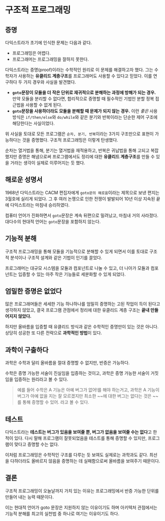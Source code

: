 # 구조적 프로그래밍

## 증명
다익스트라가 초기에 인식한 문제는 다음과 같다.
- 프로그래밍은 어렵다.
- 프로그래머는 프로그래밍을 잘하지 못한다.

다익스트라는 증명(proof)이라는 수학적인 원리로 이 문제를 해결하고자 했다. 그는 수학자가 사용하는 **유클리드 계층구조**를 프로그래머도 사용할 수 있다고 믿었다. 이를 연구하다 두 가지 경우와 사실을 발견했다.
- **`goto`문장이 모듈을 더 작은 단위로 재귀적으로 분해하는 과정에 방해가 되는 경우.** 만약 모듈을 분리할 수 없다면, 합리적으로 증명할 때 필수적인 기법인 분할 정복 접근법을 사용할 수 없게 된다.
- **`goto`문장을 사용하더라도 모듈을 분해할 때 문제가 되지 않는 경우.** 이런 *좋은* 사용 방식은 `if/then/else`와 `do/while`와 같은 분기와 반복이라는 단순한 제어 구조에 해당한다는 사실이었다.

위 사실을 토대로 모든 프로그램은 `순차, 분기, 반복`이라는 3가지 구조만으로 표현이 가능하다는 것을 증명했다. 구조적 프로그래밍은 이렇게 탄생했다.

순차는 열거법을 통해, 분기는 열거법을 재적용하고, 반복은 귀납법을 통해 고되고 복잡했지만 증명은 해냄으로써 프로그램에서도 정리에 대한 **유클리드 계층구조**를 만들 수 있을 거라는 생각이 실제로 이루어지는 듯 했다.

## 해로운 성명서
1968년 다익스트라는 CACM 편집자에게 `goto문의 해로움`이라는 제목으로 보낸 편지는 3월호에 실리게 되었다. 그 후 여러 논쟁으로 인한 전쟁이 발발되어 10년 이상 지속된 끝에 다익스트라는 마침내 승리하였다.

컴퓨터 언어가 진화하면서 `goto`문장은 계속 뒤편으로 밀려났고, 마침내 거의 사라졌다. 대다수의 현대적 언어는 `goto`문장을 포함하지 않는다.

## 기능적 분해
구조적 프로그래밍을 통해 모듈을 기능적으로 분해할 수 있게 되면서 이를 토대로 구조적 분석이나 구조적 설계와 같은 기법이 인기를 끌었다.

프로그래머는 대규모 시스템을 모듈과 컴포넌트로 나눌 수 있고, 더 나아가 모듈과 컴포넌트는 입증할 수 있는 아주 작은 기능들로 세분화할 수 있게 되었다.

## 엄밀한 증명은 없었다
많은 프로그래머들은 세세한 기능 하나하나를 엄밀히 증명하는 고된 작업이 득이 된다고 생각하지 않았고, 결국 프로그램 관점에서 정리에 대한 유클리드 계층 구조는 **끝내 만들어지지 않았다.**

하지만 올바름을 입증할 때 유클리드 방식과 같은 수학적인 증명만이 있는 것은 아니다. 상당히 성공한 또 다른 전략으로 **과학적인 방법**이 있다.

## 과학이 구출하다
과학은 수학과 달리 올바름을 절대 증명할 수 없지만, 반증은 가능하다.

수학은 증명 가능한 서술이 진실임을 입증하는 것이고, 과학은 증명 가능한 서술이 거짓임을 입증하는 원리라고 볼 수 있다.

> 예를 들어 수학은 A 기능은 아예 버그가 없어!를 해야 하는거고, 과학은 A 기능이 버그가 아예 없을 지는 잘 모르겠지만 최소한 ~~에 대한 버그는 없다는 것은 ~~를 통해 증명할 수 있어. 라고 볼 수 있다.

## 테스트
다익스트라는 **테스트는 버그가 있음을 보여줄 뿐, 버그가 없음을 보여줄 수는 없다**고 한 적이 있다. 다시 말해 프로그램이 잘못되었음을 테스트를 통해 증명할 수 있지만, 프로그램이 맞다고 증명할 수는 없다.

이처럼 프로그래밍은 수학적인 구조를 다루는 듯 보여도 실제로는 과학과도 같다. 최선을 다하더라도 올바르지 않음을 증명하는 데 실패함으로써 올바름을 보여주기 때문이다.

## 결론
구조적 프로그래밍이 오늘날까지 가치 있는 이유는 프로그래밍에서 반증 가능한 단위를 만들어 내는 능력 때문이다.

이는 현대적 언어가 goto 문장은 지원하지 않는 이유이기도 하며 아키텍처 관점에서는 기능적 분해를 최고의 실천법 중 하나로 여기는 이유이기도 하다.